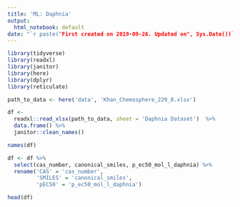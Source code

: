---
title: 'ML: Daphnia'
output:
  html_notebook: default
date: "`r paste("First created on 2019-09-26. Updated on", Sys.Date())`"
---

```{r setup}
library(tidyverse)
library(readxl)
library(janitor)
library(here)
library(dplyr)
library(reticulate)
```

```{r access_data}
path_to_data <- here('data', 'Khan_Chemosphere_229_8.xlsx')

df <-
  readxl::read_xlsx(path_to_data, sheet = 'Daphnia Dataset')  %>%
  data.frame() %>%
  janitor::clean_names()

names(df)

df <- df %>%
  select(cas_number, canonical_smiles, p_ec50_mol_l_daphnia) %>%
  rename('CAS' = 'cas_number',
         'SMILES' = 'canonical_smiles',
         'pEC50' = 'p_ec50_mol_l_daphnia')

head(df)
```


